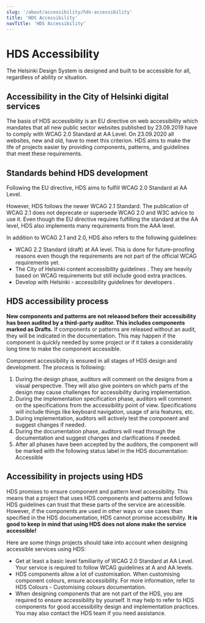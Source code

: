 ```yaml
---
slug: '/about/accessibility/hds-accessibility'
title: 'HDS Accessibility'
navTitle: 'HDS Accessibility'
---
```



# HDS Accessibility

<LeadParagraph>The Helsinki Design System is designed and built to be accessible for all, regardless of ability or situation.</LeadParagraph>

## Accessibility in the City of Helsinki digital services

<p>
  The basis of HDS accessibility is
  <ExternalLink href="https://eur-lex.europa.eu/eli/dir/2016/2102/oj">
   an EU directive on web accessibility 
  </ExternalLink>
  which mandates that all new public sector websites published by 23.09.2019 have to comply with
  <ExternalLink href="https://www.w3.org/TR/WCAG20/">WCAG 2.0 Standard at AA Level</ExternalLink>. On 23.09.2020 all
  websites, new and old, have to meet this criterion. HDS aims to make the life of projects easier by providing
  components, patterns, and guidelines that meet these requirements.
</p>

## Standards behind HDS development

Following the EU directive, HDS aims to fulfill <ExternalLink href="https://www.w3.org/TR/WCAG20/">WCAG 2.0 Standard at AA Level</ExternalLink>.

However, HDS follows the newer <ExternalLink href="https://www.w3.org/TR/WCAG21/">WCAG 2.1 Standard</ExternalLink>. The publication of WCAG 2.1 does not deprecate or supersede WCAG 2.0 and W3C advice to use it. Even though the EU directive requires fulfilling the standard at the AA level, HDS also implements many requirements from the AAA level.

In addition to WCAG 2.1 and 2.0, HDS also refers to the following guidelines:

- <ExternalLink href="https://www.w3.org/TR/WCAG22/">WCAG 2.2 Standard (draft) at AA level</ExternalLink>. This is done
  for future-proofing reasons even though the requirements are not part of the official WCAG requirements yet.
- <ExternalLink href="https://www.hel.fi/static/liitteet/kanslia/TPR/opas_saavutettavaan_sisaltoon_EN.pdf">
    The City of Helsinki content accessibility guidelines
  </ExternalLink>
  . They are heavily based on WCAG requirements but still include good extra practices.
- <ExternalLink href="https://dev.hel.fi/accessibility">
    Develop with Helsinki - accessibility guidelines for developers
  </ExternalLink>
  .

## HDS accessibility process

**New components and patterns are not released before their accessibility has been audited by a third-party auditor. This includes components marked as Drafts.** If components or patterns are released without an audit, they will be indicated in the documentation. This may happen if the component is quickly needed by some project or if it takes a considerably long time to make the component accessible.

Component accessibility is ensured in all stages of HDS design and development. The process is following:

1. During the design phase, auditors will comment on the designs from a visual perspective. They will also give pointers on which parts of the design may cause challenges for accessibility during implementation.
2. During the implementation specification phase, auditors will comment on the specifications from the accessibility point of view. Specifications will include things like keyboard navigation, usage of aria features, etc.
3. During implementation, auditors will actively test the component and suggest changes if needed.
4. During the documentation phase, auditors will read through the documentation and suggest changes and clarifications if needed.
5. After all phases have been accepted by the auditors, the component will be marked with the following status label in the HDS documentation: <StatusLabel type="success" variant="rounded">Accessible</StatusLabel>

## Accessibility in projects using HDS

HDS promises to ensure component and pattern level accessibility. This means that a project that uses HDS components and patterns and follows HDS guidelines can trust that these parts of the service are accessible. However, if the components are used in other ways or use cases than specified in the HDS documentation, HDS cannot promise accessibility. **It is good to keep in mind that using HDS does not alone make the service accessible!**

Here are some things projects should take into account when designing accessible services using HDS:

- Get at least a basic level familiarity of <ExternalLink href="https://www.w3.org/TR/WCAG20/">WCAG 2.0 Standard at AA Level</ExternalLink>. Your service is required to follow WCAG guidelines at A and AA levels.
- HDS components allow a lot of customisation. When customising component colours, ensure accessibility. For more information, refer to <InternalLink size="M" href="/foundation/design-tokens/colour#customising-colours">HDS Colours - Customising colours documentation</InternalLink>.
- When designing components that are not part of the HDS, you are required to ensure accessibility by yourself. It may help to refer to HDS components for good accessibility design and implementation practices. You may also contact the HDS team if you need assistance.
